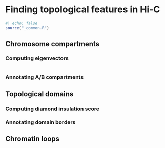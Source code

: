 # Finding topological features in Hi-C 

```r
#| echo: false
source("_common.R")
```

## Chromosome compartments 

### Computing eigenvectors

```r

```

### Annotating A/B compartments

## Topological domains

### Computing diamond insulation score

### Annotating domain borders

## Chromatin loops 

